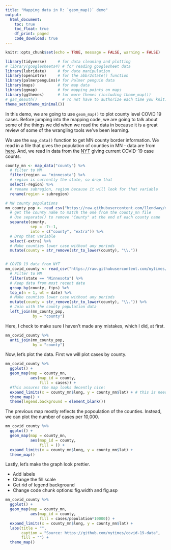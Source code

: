 ```yaml
---
title: "Mapping data in R: `geom_map()` demo"
output: 
  html_document:
    toc: true
    toc_float: true
    df_print: paged
    code_download: true
---
```


```r
knitr::opts_chunk$set(echo = TRUE, message = FALSE, warning = FALSE)
```

```r
library(tidyverse)     # for data cleaning and plotting
# library(googlesheets4) # for reading googlesheet data
library(lubridate)     # for date manipulation
library(openintro)     # for the abbr2state() function
library(palmerpenguins)# for Palmer penguin data
library(maps)          # for map data
library(ggmap)         # for mapping points on maps
library(ggthemes)      # for more themes (including theme_map())
# gs4_deauth()           # To not have to authorize each time you knit.
theme_set(theme_minimal())
```

In this demo, we are going to use `geom_map()` to plot county level COVID 19 cases. Before jumping into the mapping code, we are going to talk about some of the things we did when we read the data in because it is a great review of some of the wrangling tools we've been learning.

We use the `map_data()` function to get MN county border information. We read in a file that gives the population of counties in MN - data are from [here](https://www.minnesota-demographics.com/counties_by_population). And, we read in data from the [NYT](https://github.com/nytimes/covid-19-data) giving current COVID-19 case counts. 

```r
county_mn <- map_data("county") %>% 
  # filter to MN
  filter(region == "minnesota") %>% 
  # region is currently the state, so drop that
  select(-region) %>% 
  # rename subregion, region because it will look for that variable
  rename(region = subregion)

# MN county populations
mn_county_pop <- read_csv("https://raw.githubusercontent.com/llendway/mapping/master/data/mn_county_population.csv") %>% 
  # get the county name to match the one from the county_mn file
  # Use separate() to remove "County" at the end of each county name
  separate(county,
           sep = -7:-1,
           into = c("county", "extra")) %>% 
  # Drop that variable 
  select(-extra) %>% 
  # Make counties lower case without any periods
  mutate(county = str_remove(str_to_lower(county), "\\."))


# COVID 19 data from NYT
mn_covid_county <- read_csv("https://raw.githubusercontent.com/nytimes/covid-19-data/master/us-counties.csv") %>% 
  # Filter to MN
  filter(state == "Minnesota") %>% 
  # Keep data from most recent date
  group_by(county, fips) %>% 
  top_n(n = 1, wt = date) %>% 
  # Make counties lower case without any periods
  mutate(county = str_remove(str_to_lower(county), "\\.")) %>% 
  # Join with the county population data
  left_join(mn_county_pop,
            by = "county")
```

Here, I check to make sure I haven't made any mistakes, which I did, at first.

```r
mn_covid_county %>% 
  anti_join(mn_county_pop,
            by = "county")
```

Now, let's plot the data. First we will plot cases by county.

```r
mn_covid_county %>% 
  ggplot() +
  geom_map(map = county_mn,
           aes(map_id = county,
               fill = cases)) +
  #This assures the map looks decently nice:
  expand_limits(x = county_mn$long, y = county_mn$lat) + # this is needed!!, the $ notation takes a specific variable from the given data set before the $
  theme_map() +
  theme(legend.background = element_blank())
```

The previous map mostly reflects the popoulation of the counties. Instead, we can plot the number of cases per 10,000.

```r
mn_covid_county %>% 
  ggplot() +
  geom_map(map = county_mn,
           aes(map_id = county,
               fill = )) +
  expand_limits(x = county_mn$long, y = county_mn$lat) +
  theme_map()
```

Lastly, let's make the graph look prettier.

* Add labels  
* Change the fill scale  
* Get rid of legend background  
* Change code chunk options: fig.width and fig.asp

```r
mn_covid_county %>% 
  ggplot() +
  geom_map(map = county_mn,
           aes(map_id = county,
               fill = cases/population*10000)) +
  expand_limits(x = county_mn$long, y = county_mn$lat) + 
  labs(title = "",
       caption = "Source: https://github.com/nytimes/covid-19-data",
       fill = "") +
  theme_map()
```
